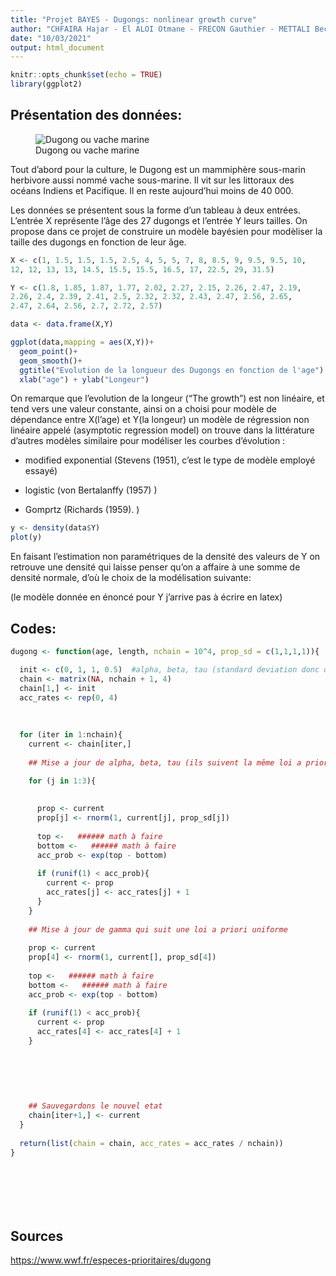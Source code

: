 ```yaml
---
title: "Projet BAYES - Dugongs: nonlinear growth curve"
author: "CHFAIRA Hajar - El ALOI Otmane - FRECON Gauthier - METTALI Bechir "
date: "10/03/2021"
output: html_document
---
```


```r
knitr::opts_chunk$set(echo = TRUE)
library(ggplot2)
```

## Présentation des données:

![Dugong ou vache marine](dugong.jpg)

Tout d'abord pour la culture, le Dugong est un mammiphère sous-marin herbivore aussi nommé vache sous-marine. Il vit sur les littoraux des océans Indiens et Pacifique. Il en reste aujourd'hui moins de 40 000.\

Les données se présentent sous la forme d'un tableau à deux entrées. L'entrée X représente l'âge des 27 dugongs et l'entrée Y leurs tailles. On propose dans ce projet de construire un modèle bayésien pour modèliser la taille des dugongs en fonction de leur âge.

```r
X <- c(1, 1.5, 1.5, 1.5, 2.5, 4, 5, 5, 7, 8, 8.5, 9, 9.5, 9.5, 10, 
12, 12, 13, 13, 14.5, 15.5, 15.5, 16.5, 17, 22.5, 29, 31.5)

Y <- c(1.8, 1.85, 1.87, 1.77, 2.02, 2.27, 2.15, 2.26, 2.47, 2.19, 
2.26, 2.4, 2.39, 2.41, 2.5, 2.32, 2.32, 2.43, 2.47, 2.56, 2.65, 
2.47, 2.64, 2.56, 2.7, 2.72, 2.57)

data <- data.frame(X,Y)

ggplot(data,mapping = aes(X,Y))+
  geom_point()+
  geom_smooth()+
  ggtitle("Evolution de la longueur des Dugongs en fonction de l'age") +
  xlab("age") + ylab("Longeur")

```

On remarque que l'evolution de la longeur ("The growth") est non linéaire, et tend vers une valeur constante, ainsi on a choisi pour modèle de dépendance entre X(l'age) et Y(la longeur) un modèle de régression non linéaire appelé (asymptotic regression model) on trouve dans la littérature d'autres modèles similaire pour modéliser les courbes d'évolution :

-   modified exponential (Stevens (1951), c'est le type de modèle employé essayé)

-   logistic (von Bertalanffy (1957) )

-   Gomprtz (Richards (1959). )

```r
y <- density(data$Y)
plot(y)
```

En faisant l'estimation non paramétriques de la densité des valeurs de Y on retrouve une densité qui laisse penser qu'on a affaire à une somme de densité normale, d'où le choix de la modélisation suivante:

(le modèle donnée en énoncé pour Y j'arrive pas à écrire en latex)

## Codes:

```r


dugong <- function(age, length, nchain = 10^4, prop_sd = c(1,1,1,1)){

  init <- c(0, 1, 1, 0.5)  #alpha, beta, tau (standard deviation donc on commence à 1) et gamma (entre 0 et 1 donc on prend 0.5)   
  chain <- matrix(NA, nchain + 1, 4)
  chain[1,] <- init
  acc_rates <- rep(0, 4)
  
  
  
  for (iter in 1:nchain){
    current <- chain[iter,]
    
    ## Mise a jour de alpha, beta, tau (ils suivent la même loi a priori )
    
    for (j in 1:3){

      
      prop <- current
      prop[j] <- rnorm(1, current[j], prop_sd[j])
      
      top <-   ###### math à faire
      bottom <-   ###### math à faire
      acc_prob <- exp(top - bottom)
    
      if (runif(1) < acc_prob){
        current <- prop
        acc_rates[j] <- acc_rates[j] + 1
      }
    }
    
    ## Mise à jour de gamma qui suit une loi a priori uniforme 
    
    prop <- current
    prop[4] <- rnorm(1, current[], prop_sd[4])
    
    top <-   ###### math à faire
    bottom <-   ###### math à faire
    acc_prob <- exp(top - bottom)
  
    if (runif(1) < acc_prob){
      current <- prop
      acc_rates[4] <- acc_rates[4] + 1
    }
    
    
    
    
    
    
    ## Sauvegardons le nouvel etat
    chain[iter+1,] <- current
  }
  
  return(list(chain = chain, acc_rates = acc_rates / nchain))
}








```

## Sources

<https://www.wwf.fr/especes-prioritaires/dugong>
